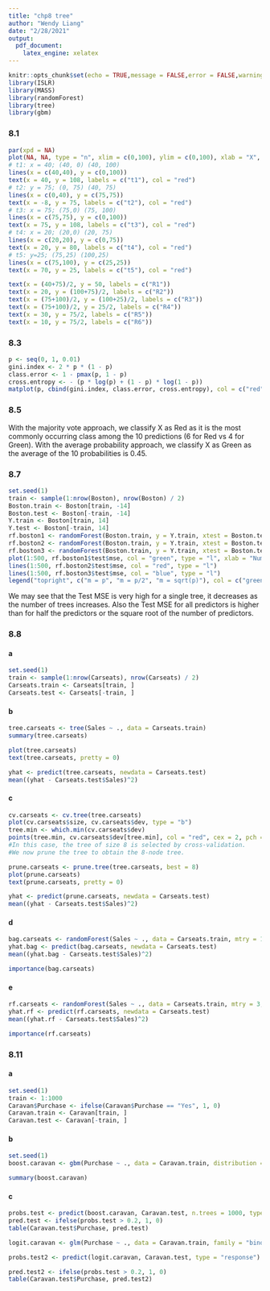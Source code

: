 ```yaml
---
title: "chp8 tree"
author: "Wendy Liang"
date: "2/28/2021"
output:
  pdf_document:
    latex_engine: xelatex
---
```


```r
knitr::opts_chunk$set(echo = TRUE,message = FALSE,error = FALSE,warning = FALSE,fig.align = 'center')
library(ISLR)
library(MASS)
library(randomForest)
library(tree)
library(gbm)
```

### 8.1

```r
par(xpd = NA)
plot(NA, NA, type = "n", xlim = c(0,100), ylim = c(0,100), xlab = "X", ylab = "Y")
# t1: x = 40; (40, 0) (40, 100)
lines(x = c(40,40), y = c(0,100))
text(x = 40, y = 108, labels = c("t1"), col = "red")
# t2: y = 75; (0, 75) (40, 75)
lines(x = c(0,40), y = c(75,75))
text(x = -8, y = 75, labels = c("t2"), col = "red")
# t3: x = 75; (75,0) (75, 100)
lines(x = c(75,75), y = c(0,100))
text(x = 75, y = 108, labels = c("t3"), col = "red")
# t4: x = 20; (20,0) (20, 75)
lines(x = c(20,20), y = c(0,75))
text(x = 20, y = 80, labels = c("t4"), col = "red")
# t5: y=25; (75,25) (100,25)
lines(x = c(75,100), y = c(25,25))
text(x = 70, y = 25, labels = c("t5"), col = "red")

text(x = (40+75)/2, y = 50, labels = c("R1"))
text(x = 20, y = (100+75)/2, labels = c("R2"))
text(x = (75+100)/2, y = (100+25)/2, labels = c("R3"))
text(x = (75+100)/2, y = 25/2, labels = c("R4"))
text(x = 30, y = 75/2, labels = c("R5"))
text(x = 10, y = 75/2, labels = c("R6"))
```


### 8.3

```r
p <- seq(0, 1, 0.01)
gini.index <- 2 * p * (1 - p)
class.error <- 1 - pmax(p, 1 - p)
cross.entropy <- - (p * log(p) + (1 - p) * log(1 - p))
matplot(p, cbind(gini.index, class.error, cross.entropy), col = c("red", "green", "blue"))
```


### 8.5

With the majority vote approach, we classify X as Red as it is the most commonly occurring class among the 10 predictions (6 for Red vs 4 for Green). With the average probability approach, we classify X as Green as the average of the 10 probabilities is 0.45.


### 8.7

```r
set.seed(1)
train <- sample(1:nrow(Boston), nrow(Boston) / 2)
Boston.train <- Boston[train, -14]
Boston.test <- Boston[-train, -14]
Y.train <- Boston[train, 14]
Y.test <- Boston[-train, 14]
rf.boston1 <- randomForest(Boston.train, y = Y.train, xtest = Boston.test, ytest = Y.test, mtry = ncol(Boston) - 1, ntree = 500)
rf.boston2 <- randomForest(Boston.train, y = Y.train, xtest = Boston.test, ytest = Y.test, mtry = (ncol(Boston) - 1) / 2, ntree = 500)
rf.boston3 <- randomForest(Boston.train, y = Y.train, xtest = Boston.test, ytest = Y.test, mtry = sqrt(ncol(Boston) - 1), ntree = 500)
plot(1:500, rf.boston1$test$mse, col = "green", type = "l", xlab = "Number of Trees", ylab = "Test MSE", ylim = c(10, 19))
lines(1:500, rf.boston2$test$mse, col = "red", type = "l")
lines(1:500, rf.boston3$test$mse, col = "blue", type = "l")
legend("topright", c("m = p", "m = p/2", "m = sqrt(p)"), col = c("green", "red", "blue"), cex = 1, lty = 1)
```

We may see that the Test MSE is very high for a single tree, it decreases as the number of trees increases. Also the Test MSE for all predictors is higher than for half the predictors or the square root of the number of predictors.


### 8.8

#### a
```r
set.seed(1)
train <- sample(1:nrow(Carseats), nrow(Carseats) / 2)
Carseats.train <- Carseats[train, ]
Carseats.test <- Carseats[-train, ]
```

#### b
```r
tree.carseats <- tree(Sales ~ ., data = Carseats.train)
summary(tree.carseats)

plot(tree.carseats)
text(tree.carseats, pretty = 0)

yhat <- predict(tree.carseats, newdata = Carseats.test)
mean((yhat - Carseats.test$Sales)^2)
```

#### c
```r
cv.carseats <- cv.tree(tree.carseats)
plot(cv.carseats$size, cv.carseats$dev, type = "b")
tree.min <- which.min(cv.carseats$dev)
points(tree.min, cv.carseats$dev[tree.min], col = "red", cex = 2, pch = 20)
#In this case, the tree of size 8 is selected by cross-validation. 
#We now prune the tree to obtain the 8-node tree.

prune.carseats <- prune.tree(tree.carseats, best = 8)
plot(prune.carseats)
text(prune.carseats, pretty = 0)

yhat <- predict(prune.carseats, newdata = Carseats.test)
mean((yhat - Carseats.test$Sales)^2)

```


#### d
```r
bag.carseats <- randomForest(Sales ~ ., data = Carseats.train, mtry = 10, ntree = 500, importance = TRUE)
yhat.bag <- predict(bag.carseats, newdata = Carseats.test)
mean((yhat.bag - Carseats.test$Sales)^2)

importance(bag.carseats)
```


#### e
```r
rf.carseats <- randomForest(Sales ~ ., data = Carseats.train, mtry = 3, ntree = 500, importance = TRUE)
yhat.rf <- predict(rf.carseats, newdata = Carseats.test)
mean((yhat.rf - Carseats.test$Sales)^2)

importance(rf.carseats)
```

### 8.11

#### a
```r
set.seed(1)
train <- 1:1000
Caravan$Purchase <- ifelse(Caravan$Purchase == "Yes", 1, 0)
Caravan.train <- Caravan[train, ]
Caravan.test <- Caravan[-train, ]
```

#### b
```r
set.seed(1)
boost.caravan <- gbm(Purchase ~ ., data = Caravan.train, distribution = "gaussian", n.trees = 1000, shrinkage = 0.01)

summary(boost.caravan)
```

#### c
```r
probs.test <- predict(boost.caravan, Caravan.test, n.trees = 1000, type = "response")
pred.test <- ifelse(probs.test > 0.2, 1, 0)
table(Caravan.test$Purchase, pred.test)

logit.caravan <- glm(Purchase ~ ., data = Caravan.train, family = "binomial")

probs.test2 <- predict(logit.caravan, Caravan.test, type = "response")

pred.test2 <- ifelse(probs.test > 0.2, 1, 0)
table(Caravan.test$Purchase, pred.test2)
```

